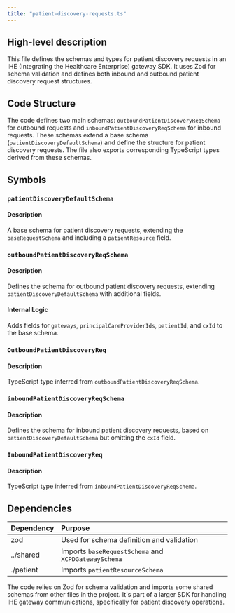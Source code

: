 ```yaml
---
title: "patient-discovery-requests.ts"
---
```


## High-level description
This file defines the schemas and types for patient discovery requests in an IHE (Integrating the Healthcare Enterprise) gateway SDK. It uses Zod for schema validation and defines both inbound and outbound patient discovery request structures.

## Code Structure
The code defines two main schemas: `outboundPatientDiscoveryReqSchema` for outbound requests and `inboundPatientDiscoveryReqSchema` for inbound requests. These schemas extend a base schema (`patientDiscoveryDefaultSchema`) and define the structure for patient discovery requests. The file also exports corresponding TypeScript types derived from these schemas.

## Symbols

### `patientDiscoveryDefaultSchema`
#### Description
A base schema for patient discovery requests, extending the `baseRequestSchema` and including a `patientResource` field.

### `outboundPatientDiscoveryReqSchema`
#### Description
Defines the schema for outbound patient discovery requests, extending `patientDiscoveryDefaultSchema` with additional fields.

#### Internal Logic
Adds fields for `gateways`, `principalCareProviderIds`, `patientId`, and `cxId` to the base schema.

### `OutboundPatientDiscoveryReq`
#### Description
TypeScript type inferred from `outboundPatientDiscoveryReqSchema`.

### `inboundPatientDiscoveryReqSchema`
#### Description
Defines the schema for inbound patient discovery requests, based on `patientDiscoveryDefaultSchema` but omitting the `cxId` field.

### `InboundPatientDiscoveryReq`
#### Description
TypeScript type inferred from `inboundPatientDiscoveryReqSchema`.

## Dependencies
| Dependency | Purpose |
|:-----------|:--------|
| zod | Used for schema definition and validation |
| ../shared | Imports `baseRequestSchema` and `XCPDGatewaySchema` |
| ./patient | Imports `patientResourceSchema` |

The code relies on Zod for schema validation and imports some shared schemas from other files in the project. It's part of a larger SDK for handling IHE gateway communications, specifically for patient discovery operations.